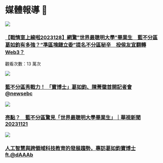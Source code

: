 # 媒體報導 📰

[![](https://i.ytimg.com/vi/3Z1Mv5ZtvVM/hq720.jpg?sqp=-oaymwEcCOgCEMoBSFXyq4qpAw4IARUAAIhCGAFwAcABBg==&rs=AOn4CLDAoOEWZmHVGqRynOjbxjeiy-Nr1g)](https://www.youtube.com/watch?v=3Z1Mv5ZtvVM&t=73s&pp=ygUJ6JGb5aaC6Yie)

### [【戰情室上線啦2023128】網驚”世界最聰明大學”畢業生　藍不分區葛如鈞有多強？”準區塊鏈立委”提名不分區秘辛　投侯友宜翻轉 Web3？](https://www.youtube.com/watch?v=3Z1Mv5ZtvVM&t=73s&pp=ygUJ6JGb5aaC6Yie '【戰情室上線啦2023128】網驚”世界最聰明大學”畢業生　藍不分區葛如鈞有多強？”準區塊鏈立委”提名不分區秘辛　投侯友宜翻轉 Web3？')

觀看次數：13 萬次

[![](https://i.ytimg.com/vi/eon7YcFBLJ8/hq720.jpg?sqp=-oaymwE2COgCEMoBSFXyq4qpAygIARUAAIhCGAFwAcABBvABAfgB_gmAAtAFigIMCAAQARhDIFkocjAP&rs=AOn4CLA7THEofa782TQNb54wKWdMVo1e5A)](https://www.youtube.com/watch?v=eon7YcFBLJ8&t=1s&pp=ygUJ6JGb5aaC6Yie)

### [藍不分區秀戰力！ 「寶博士」葛如鈞、陳菁徽首開記者會 @newsebc](https://www.youtube.com/watch?v=eon7YcFBLJ8&t=1s&pp=ygUJ6JGb5aaC6Yie '藍不分區秀戰力！ 「寶博士」葛如鈞、陳菁徽首開記者會 @newsebc')

[![](https://i.ytimg.com/vi/Z-uAqE3sjro/hq720.jpg?sqp=-oaymwEcCOgCEMoBSFXyq4qpAw4IARUAAIhCGAFwAcABBg==&rs=AOn4CLDLAl33QxSCdAqIZYECyaD6r5H2_w)](https://www.youtube.com/watch?v=Z-uAqE3sjro&t=79s&pp=ygUJ6JGb5aaC6Yie)

### [亮點？　藍不分區驚見「世界最聰明大學畢業生」｜華視新聞 20231121](https://www.youtube.com/watch?v=Z-uAqE3sjro&t=79s&pp=ygUJ6JGb5aaC6Yie '亮點？　藍不分區驚見「世界最聰明大學畢業生」｜華視新聞 20231121')

[![](https://i.ytimg.com/vi/eBMhjuQwTno/hq720.jpg?sqp=-oaymwEcCOgCEMoBSFXyq4qpAw4IARUAAIhCGAFwAcABBg==&rs=AOn4CLC1k1hLFOXwWyKQSdTVgMfCPMGilw)](https://www.youtube.com/watch?v=eBMhjuQwTno&t=39s&pp=ygUJ6JGb5aaC6Yie)

### [人工智慧與跨領域科技教育的發展趨勢，專訪葛如鈞寶博士 ft.@dAAAb](https://www.youtube.com/watch?v=eBMhjuQwTno&t=39s&pp=ygUJ6JGb5aaC6Yie '人工智慧與跨領域科技教育的發展趨勢，專訪葛如鈞寶博士 ft.@dAAAb')
